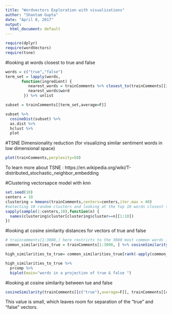 ```yaml
---
title: "Wordvectors Exploration with visualizations"
author: "Shantam Gupta"
date: "April 8, 2017"
output:
  html_document: default
---
```

```r
require(dplyr)
require(wordVectors)
require(tsne)
```
#looking at words closest to true and false 
```r
words = c("true","false")
term_set = lapply(words, 
       function(ingredient) {
          nearest_words = trainComments %>% closest_to(trainComments[[ingredient]],20)
          nearest_words$word
        }) %>% unlist

subset = trainComments[[term_set,average=F]]

subset %>%
  cosineDist(subset) %>% 
  as.dist %>%
  hclust %>%
  plot

```


#TSNE Dimensionality reduction  (for visualizing similar sentiment words in low dimensional space)
```r
plot(trainComments,perplexity=50)
```
 
To learn more about TSNE : https://en.wikipedia.org/wiki/T-distributed_stochastic_neighbor_embedding

 
#Clustering vectorsapce model with knn
```r
set.seed(10)
centers = 10
clustering = kmeans(trainComments,centers=centers,iter.max = 40)
#selecting 10 random clusters and looking at the top 10 words closest to it 
sapply(sample(1:centers,10),function(n) {
  names(clustering$cluster[clustering$cluster==n][1:10])
})
```
#looking at cosine similarity distances for vectors  of  true and false
```r
# traincomments[1:3000,] here restricts to the 3000 most common words in the set.
common_similarities_true = trainComments[1:3000, ] %>% cosineSimilarity(trainComments[[c("true","false"),average = F]])

high_similarities_to_true= common_similarities_true[rank(-apply(common_similarities_true,1,max)) < 15,]

high_similarities_to_true %>% 
  prcomp %>% 
  biplot(main="words in a projection of true & false ")
```

#looking at cosine similarity between tue and  false
```r
cosineSimilarity(trainComments[[c("true"),average=F]], trainComments[[c("false"),average=F]])
```

This value is small, which leaves room for separation of the "true" and "false"  vectors.